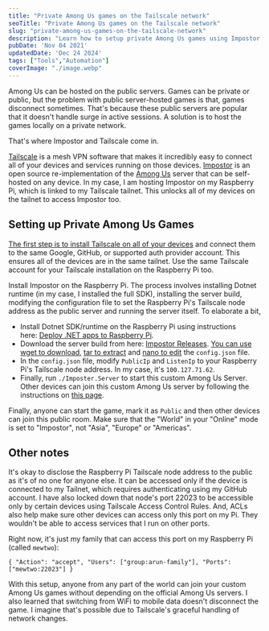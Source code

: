 ```yaml
---
title: "Private Among Us games on the Tailscale network"
seoTitle: "Private Among Us games on the Tailscale network"
slug: "private-among-us-games-on-the-tailscale-network"
description: "Learn how to setup private Among Us games using Impostor and Tailscale. This enables you to host custom games without depending on the official servers."
pubDate: 'Nov 04 2021'
updatedDate: 'Dec 24 2024'
tags: ["Tools","Automation"]
coverImage: "./image.webp"
---
```




Among Us can be hosted on the public servers. Games can be private or public, but the problem with public server-hosted games is that, games disconnect sometimes. That's because these public servers are popular that it doesn't handle surge in active sessions. A solution is to host the games locally on a private network.

That's where Impostor and Tailscale come in.

[Tailscale](https://www.arun.blog/tags/tailscale/) is a mesh VPN software that makes it incredibly easy to connect all of your devices and services running on those devices. [Impostor](https://github.com/Impostor/Impostor/) is an open source re-implementation of the [Among Us](https://www.innersloth.com/games/among-us/) server that can be self-hosted on any device. In my case, I am hosting Impostor on my Raspberry Pi, which is linked to my Tailscale tailnet. This unlocks all of my devices on the tailnet to access Impostor too.

## Setting up Private Among Us Games

[The first step is to install Tailscale on all of your devices](https://tailscale.com/kb/1017/install/) and connect them to the same Google, GitHub, or supported auth provider account. This ensures all of the devices are in the same tailnet. Use the same Tailscale account for your Tailscale installation on the Raspberry Pi too.

Install Impostor on the Raspberry Pi. The process involves installing Dotnet runtime (in my case, I installed the full SDK), installing the server build, modifying the configuration file to set the Raspberry Pi's Tailscale node address as the public server and running the server itself. To elaborate a bit,
- Install Dotnet SDK/runtime on the Raspberry Pi using instructions here: [Deploy .NET apps to Raspberry Pi](https://docs.microsoft.com/en-us/dotnet/iot/deployment).
- Download the server build from here: [Impostor Releases](https://github.com/Impostor/Impostor/releases). [You can use wget to download](https://www.gnu.org/software/wget/manual/wget.html), [tar to extract](https://linuxize.com/post/how-to-extract-unzip-tar-gz-file/) and [nano to edit](https://www.nano-editor.org/dist/v2.2/nano.html) the `config.json` file.
- In the `config.json` file, modify `PublicIp` and `ListenIp` to your Raspberry Pi's Tailscale node address. In my case, it's `100.127.71.62`.
- Finally, run `./Imposter.Server` to start this custom Among Us Server.
Other devices can join this custom Among Us server by following the instructions on [this page](https://impostor.github.io/Impostor/).

Finally, anyone can start the game, mark it as `Public` and then other devices can join this public room. Make sure that the "World" in your "Online" mode is set to "Impostor", not "Asia", "Europe" or "Americas".

<R2Image imageKey="assets/private-among-us-games-on-the-tailscale-network-039db48d-d183-45f4-b9e7-a52ca42cdbd0.png" alt="A screenshot of Among Us gameplay" />

<R2Image imageKey="assets/private-among-us-games-on-the-tailscale-network-954b6a83-28b1-4707-9dda-d263dd8a5dd8.png" alt="A screenshot of Among Us gameplay" />

<R2Image imageKey="assets/private-among-us-games-on-the-tailscale-network-43079733-26cb-4f4a-b37f-b2ce47640f60.png" alt="A screenshot of Among Us gameplay" />

<R2Image imageKey="assets/private-among-us-games-on-the-tailscale-network-ad192dfe-ca42-414e-958c-c99ceaf84bdf.png" alt="A screenshot of Among Us gameplay" />

## Other notes

It's okay to disclose the Raspberry Pi Tailscale node address to the public as it's of no one for anyone else. It can be accessed only if the device is connected to my Tailnet, which requires authenticating using my GitHub account. I have also locked down that node's port 22023 to be accessible only by certain devices using Tailscale Access Control Rules. And, ACLs also help make sure other devices can access only this port on my Pi. They wouldn't be able to access services that I run on other ports.

Right now, it's just my family that can access this port on my Raspberry Pi (called `mewtwo`):

```text
{ "Action": "accept", "Users": ["group:arun-family"], "Ports": ["mewtwo:22023"] }
```

With this setup, anyone from any part of the world can join your custom Among Us games without depending on the official Among Us servers. I also learned that switching from WiFi to mobile data doesn't disconnect the game. I imagine that's possible due to Tailscale's graceful handling of network changes.
